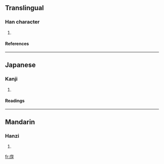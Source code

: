 ==Translingual==
===Han character===
{{Han char|rn=53|rad=广|as=04|sn=7|four=0024<sub>1</sub>|canj=戈一女竹 (IMVH)}}
# {{defn|Han|sort=广04}}
====References====
{{Han ref|kx=0343.280|dkj=09246|dj=0653.150|hdz=20874.020|uh=5E8C|ud=24204|bh=CACF|bd=51919}}
----
==Japanese==
===Kanji===
{{ja-kanji|grade=|rs=广04}}
# {{defn|Japanese}} 
====Readings====
{{ja-readings|on=[[が]] (ga), [[げ]] (ge)|kun=[[ひさし]] (hisashi)}}
----
==Mandarin==
===Hanzi===
{{cmn-hanzi|pin=[[yǎ]] (ya3)|wg=ya<sup>3</sup>}}
# {{defn|Mandarin}}

[[fr:庌]]